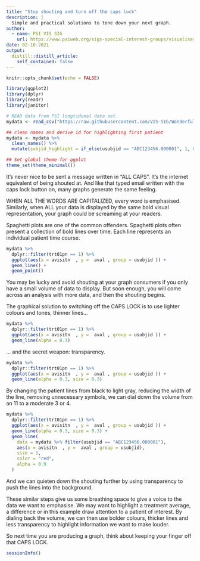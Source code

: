 ```yaml
---
title: "Stop shouting and turn off the caps lock"
description: |
  Simple and practical solutions to tone down your next graph. 
author:
  - name: PSI VIS SIG
    url: https://www.psiweb.org/sigs-special-interest-groups/visualisation
date: 02-10-2021
output:
  distill::distill_article:
    self_contained: false
---
```


```r
knitr::opts_chunk$set(echo = FALSE)

library(ggplot2)
library(dplyr)
library(readr)
library(janitor)

# READ data from PSI longtidunal data set. 
mydata <- read_csv("https://raw.githubusercontent.com/VIS-SIG/Wonderful-Wednesdays/master/data/2020/2020-06-10/hgb_data.csv")

## clean names and derive id for highlighting first patient
mydata <- mydata %>% 
  clean_names() %>%
  mutate(subjid_highlight = if_else(usubjid == "ABC123456.000001", 1, 0))

## Set global theme for ggplot
theme_set(theme_minimal())
```

It’s never nice to be sent a message written in “ALL CAPS”. It’s the internet equivalent of being shouted at. And like that typed email written with the caps lock button on, many graphs generate the same feeling. 

WHEN ALL THE WORDS ARE CAPITALIZED, every word is emphasised. Similarly, when ALL your data is displayed by the same bold visual representation, your graph could be screaming at your readers. 

Spaghetti plots are one of the common offenders. Spaghetti plots often present a collection of bold lines over time. Each line represents an individual patient time course. 


```r
mydata %>%
  dplyr::filter(trt01pn == 1) %>%
  ggplot(aes(x = avisitn  , y =  aval , group = usubjid )) +
  geom_line() + 
  geom_point()
```


You may be lucky and avoid shouting at your graph consumers if you only have a small volume of data to display. But soon enough, you will come across an analysis with more data, and then the shouting begins. 

The graphical solution to switching off the CAPS LOCK is to use lighter colours and tones, thinner lines...

```r
mydata %>%
  dplyr::filter(trt01pn == 1) %>%
  ggplot(aes(x = avisitn  , y =  aval , group = usubjid )) +
  geom_line(alpha = 0.3)
```

... and the secret weapon: transparency.
 

```r
mydata %>%
  dplyr::filter(trt01pn == 1) %>%
  ggplot(aes(x = avisitn  , y =  aval , group = usubjid )) +
  geom_line(alpha = 0.3, size = 0.3)
```

By changing the patient lines from black to light gray, reducing the width of the line, removing unnecessary symbols, we can dial down the volume from an 11 to a moderate 3 or 4. 


```r
mydata %>%
  dplyr::filter(trt01pn == 1) %>%
  ggplot(aes(x = avisitn  , y =  aval , group = usubjid )) +
  geom_line(alpha = 0.3, size = 0.3) +
  geom_line(
    data = mydata %>% filter(usubjid == "ABC123456.000001"),
    aes(x = avisitn  , y =  aval , group = usubjid),
    size = 1,
    color = "red",
    alpha = 0.9
  ) 

```

And we can quieten down the shouting further by using transparency to push the lines into the background. 

These similar steps give us some breathing space to give a voice to the data we want to emphasise. We may want to highlight a treatment average, a difference or in this example draw attention to a patient of interest. By dialing back the volume, we can then use bolder colours, thicker lines and less transparency to highlight information we want to make louder. 

So next time you are producing a graph, think about keeping your finger off that CAPS LOCK. 


```r
sessionInfo()
```

